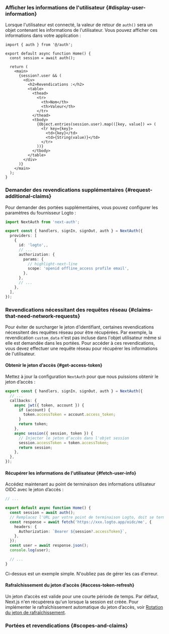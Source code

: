 
### Afficher les informations de l'utilisateur \{#display-user-information}

Lorsque l'utilisateur est connecté, la valeur de retour de `auth()` sera un objet contenant les informations de l'utilisateur. Vous pouvez afficher ces informations dans votre application :

```tsx title="app/page.tsx"
import { auth } from '@/auth';

export default async function Home() {
  const session = await auth();

  return (
    <main>
      {session?.user && (
        <div>
          <h2>Revendications :</h2>
          <table>
            <thead>
              <tr>
                <th>Nom</th>
                <th>Valeur</th>
              </tr>
            </thead>
            <tbody>
              {Object.entries(session.user).map(([key, value]) => (
                <tr key={key}>
                  <td>{key}</td>
                  <td>{String(value)}</td>
                </tr>
              ))}
            </tbody>
          </table>
        </div>
      )}
    </main>
  );
}
```

### Demander des revendications supplémentaires \{#request-additional-claims}

<FindUserInfoMissing method="auth()" />

<ScopesAndClaimsIntroduction hideDefaultScopes />

Pour demander des portées supplémentaires, vous pouvez configurer les paramètres du fournisseur Logto :

```ts title="./auth.ts"
import NextAuth from 'next-auth';

export const { handlers, signIn, signOut, auth } = NextAuth({
  providers: [
    {
      id: 'logto',,
      // ...
      authorization: {
        params: {
          // highlight-next-line
          scope: 'openid offline_access profile email',
        },
      },
      // ...
    },
  ],
});
```

### Revendications nécessitant des requêtes réseau \{#claims-that-need-network-requests}

Pour éviter de surcharger le jeton d’identifiant, certaines revendications nécessitent des requêtes réseau pour être récupérées. Par exemple, la revendication `custom_data` n'est pas incluse dans l'objet utilisateur même si elle est demandée dans les portées. Pour accéder à ces revendications, vous devez effectuer une requête réseau pour récupérer les informations de l'utilisateur.

#### Obtenir le jeton d’accès \{#get-access-token}

Mettez à jour la configuration `NextAuth` pour que nous puissions obtenir le jeton d’accès :

```ts title="./auth.ts"
export const { handlers, signIn, signOut, auth } = NextAuth({
  // ...
  callbacks: {
    async jwt({ token, account }) {
      if (account) {
        token.accessToken = account.access_token;
      }
      return token;
    },
    async session({ session, token }) {
      // Injecter le jeton d’accès dans l'objet session
      session.accessToken = token.accessToken;
      return session;
    },
  },
});
```

#### Récupérer les informations de l'utilisateur \{#fetch-user-info}

Accédez maintenant au point de terminaison des informations utilisateur OIDC avec le jeton d’accès :

```ts title="./app/page.tsx"
// ...

export default async function Home() {
  const session = await auth();
  // Remplacez l'URL par votre point de terminaison Logto, doit se terminer par `/oidc/me`
  const response = await fetch('https://xxx.logto.app/oidc/me', {
    headers: {
      Authorization: `Bearer ${session?.accessToken}`,
    },
  });
  const user = await response.json();
  console.log(user);

  // ...
}
```

Ci-dessus est un exemple simple. N'oubliez pas de gérer les cas d'erreur.

#### Rafraîchissement du jeton d’accès \{#access-token-refresh}

Un jeton d’accès est valide pour une courte période de temps. Par défaut, Next.js n'en récupérera qu'un lorsque la session est créée. Pour implémenter le rafraîchissement automatique du jeton d’accès, voir [Rotation du jeton de rafraîchissement](https://next-auth.js.org/v3/tutorials/refresh-token-rotation).

### Portées et revendications \{#scopes-and-claims}

<ScopesAndClaims />
